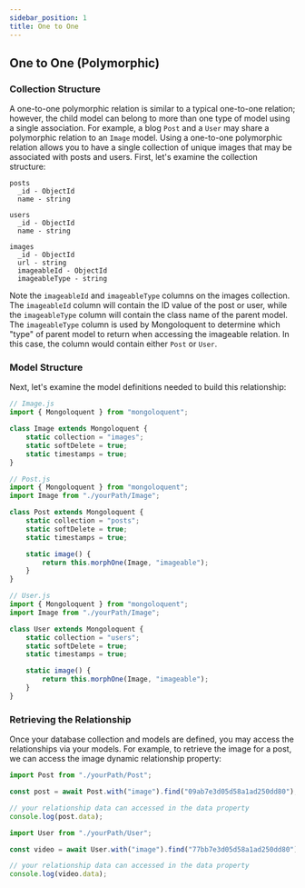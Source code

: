 ```yaml
---
sidebar_position: 1
title: One to One
---
```


## One to One (Polymorphic)

### Collection Structure

A one-to-one polymorphic relation is similar to a typical one-to-one relation; however, the child model can belong to more than one type of model using a single association. For example, a blog `Post` and a `User` may share a polymorphic relation to an `Image` model. Using a one-to-one polymorphic relation allows you to have a single collection of unique images that may be associated with posts and users. First, let's examine the collection structure:

```
posts
  _id - ObjectId
  name - string

users
  _id - ObjectId
  name - string

images
  _id - ObjectId
  url - string
  imageableId - ObjectId
  imageableType - string
```

Note the `imageableId` and `imageableType` columns on the images collection. The `imageableId` column will contain the ID value of the post or user, while the `imageableType` column will contain the class name of the parent model. The `imageableType` column is used by Mongoloquent to determine which "type" of parent model to return when accessing the imageable relation. In this case, the column would contain either `Post` or `User`.

### Model Structure

Next, let's examine the model definitions needed to build this relationship:

```javascript
// Image.js
import { Mongoloquent } from "mongoloquent";

class Image extends Mongoloquent {
	static collection = "images";
	static softDelete = true;
	static timestamps = true;
}
```

```javascript
// Post.js
import { Mongoloquent } from "mongoloquent";
import Image from "./yourPath/Image";

class Post extends Mongoloquent {
	static collection = "posts";
	static softDelete = true;
	static timestamps = true;

	static image() {
		return this.morphOne(Image, "imageable");
	}
}
```

```javascript
// User.js
import { Mongoloquent } from "mongoloquent";
import Image from "./yourPath/Image";

class User extends Mongoloquent {
	static collection = "users";
	static softDelete = true;
	static timestamps = true;

	static image() {
		return this.morphOne(Image, "imageable");
	}
}
```

### Retrieving the Relationship

Once your database collection and models are defined, you may access the relationships via your models. For example, to retrieve the image for a post, we can access the image dynamic relationship property:

```javascript
import Post from "./yourPath/Post";

const post = await Post.with("image").find("09ab7e3d05d58a1ad250dd80");

// your relationship data can accessed in the data property
console.log(post.data);
```

```javascript
import User from "./yourPath/User";

const video = await User.with("image").find("77bb7e3d05d58a1ad250dd80");

// your relationship data can accessed in the data property
console.log(video.data);
```
